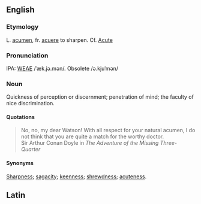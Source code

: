 ==English==
===Etymology===
L. [[acumen]], fr. [[acuere]] to sharpen. Cf. [[Acute]]

===Pronunciation===
IPA: [[WEAE]] /ˈæk.jə.mən/.  Obsolete /ə.kjuˈmən/

===Noun===
Quickness of perception or discernment; penetration of mind; the faculty of nice discrimination.

====Quotations====
<blockquote>
<p>No, no, my dear Watson!  With all respect for your natural
acumen, I do not think that you are quite a match for the worthy
doctor. 
<br />Sir Arthur Conan Doyle in ''The Adventure of the Missing Three-Quarter''</p></blockquote>

====Synonyms====
[[Sharpness]]; [[sagacity]]; [[keenness]]; [[shrewdness]]; [[acuteness]].


==Latin==